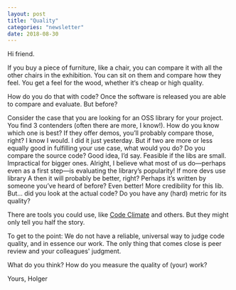 ```yaml
---
layout: post
title: "Quality"
categories: "newsletter"
date: 2018-08-30
---
```


Hi friend.

If you buy a piece of furniture, like a chair, you can compare it with all the other chairs in the exhibition. You can sit on them and compare how they feel. You get a feel for the wood, whether it‘s cheap or high quality.

How do you do that with code? Once the software is released you are able to compare and evaluate. But before?
<!--more-->
Consider the case that you are looking for an OSS library for your project. You find 3 contenders (often there are more, I know!). How do you know which one is best? If they offer demos, you’ll probably compare those, right? I know I would. I did it just yesterday. But if two are more or less equally good in fulfilling your use case, what would you do? Do you compare the source code? Good idea, I’d say. Feasible if the libs are small. Impractical for bigger ones.
Alright, I believe what most of us do—perhaps even as a first step—is evaluating the library’s popularity! If more devs use library A then it will probably be better, right? Perhaps it’s written by someone you’ve heard of before? Even better! More credibility for this lib. But… did you look at the actual code? Do you have any (hard) metric for its quality?

There are tools you could use, like [Code Climate](https://codeclimate.com) and others. But they might only tell you half the story.

To get to the point: We do not have a reliable, universal way to judge code quality, and in essence our work. The only thing that comes close is peer review and your colleagues' judgment.

What do you think? How do you measure the quality of (your) work?

Yours,
Holger